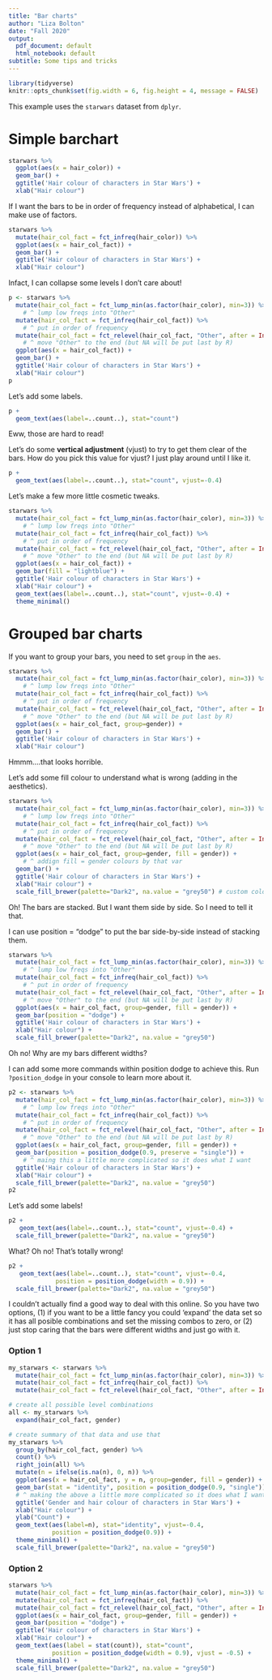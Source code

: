 ```yaml
---
title: "Bar charts"
author: "Liza Bolton"
date: "Fall 2020"
output:
  pdf_document: default
  html_notebook: default
subtitle: Some tips and tricks
---
```


```r
library(tidyverse)
knitr::opts_chunk$set(fig.width = 6, fig.height = 4, message = FALSE)
```

This example uses the `starwars` dataset from `dplyr`.

# Simple barchart

```r
starwars %>% 
  ggplot(aes(x = hair_color)) +
  geom_bar() +
  ggtitle('Hair colour of characters in Star Wars') +
  xlab("Hair colour")
```

\newpage

If I want the bars to be in order of frequency instead of alphabetical, I can make use of factors.
```r
starwars %>% 
  mutate(hair_col_fact = fct_infreq(hair_color)) %>% 
  ggplot(aes(x = hair_col_fact)) +
  geom_bar() +
  ggtitle('Hair colour of characters in Star Wars') +
  xlab("Hair colour")
```

\newpage

Infact, I can collapse some levels I don't care about!

```r
p <- starwars %>% 
  mutate(hair_col_fact = fct_lump_min(as.factor(hair_color), min=3)) %>%  
    # ^ lump low freqs into "Other"
  mutate(hair_col_fact = fct_infreq(hair_col_fact)) %>% 
    # ^ put in order of frequency
  mutate(hair_col_fact = fct_relevel(hair_col_fact, "Other", after = Inf)) %>% 
    # ^ move "Other" to the end (but NA will be put last by R)
  ggplot(aes(x = hair_col_fact)) +
  geom_bar() +
  ggtitle('Hair colour of characters in Star Wars') +
  xlab("Hair colour")
p
```

\newpage

Let's add some labels.

```r
p +
  geom_text(aes(label=..count..), stat="count")
```

Eww, those are hard to read! 

\newpage

Let's do some **vertical adjustment** (vjust) to try to get them clear of the bars. How do you pick this value for vjust? I just play around until I like it.

```r
p +
  geom_text(aes(label=..count..), stat="count", vjust=-0.4)
```

\newpage

Let's make a few more little cosmetic tweaks.

```r
starwars %>% 
  mutate(hair_col_fact = fct_lump_min(as.factor(hair_color), min=3)) %>%  
    # ^ lump low freqs into "Other"
  mutate(hair_col_fact = fct_infreq(hair_col_fact)) %>% 
    # ^ put in order of frequency
  mutate(hair_col_fact = fct_relevel(hair_col_fact, "Other", after = Inf)) %>% 
    # ^ move "Other" to the end (but NA will be put last by R)
  ggplot(aes(x = hair_col_fact)) +
  geom_bar(fill = "lightblue") +
  ggtitle('Hair colour of characters in Star Wars') +
  xlab("Hair colour") +
  geom_text(aes(label=..count..), stat="count", vjust=-0.4) +
  theme_minimal() 
```

\newpage

# Grouped bar charts

If you want to group your bars, you need to set `group` in the `aes`.

```r
starwars %>% 
  mutate(hair_col_fact = fct_lump_min(as.factor(hair_color), min=3)) %>%  
    # ^ lump low freqs into "Other"
  mutate(hair_col_fact = fct_infreq(hair_col_fact)) %>% 
    # ^ put in order of frequency
  mutate(hair_col_fact = fct_relevel(hair_col_fact, "Other", after = Inf)) %>% 
    # ^ move "Other" to the end (but NA will be put last by R)
  ggplot(aes(x = hair_col_fact, group=gender)) +
  geom_bar() +
  ggtitle('Hair colour of characters in Star Wars') +
  xlab("Hair colour") 
```

Hmmm....that looks horrible.

\newpage

Let's add some fill colour to understand what is wrong (adding in the aesthetics).

```r
starwars %>% 
  mutate(hair_col_fact = fct_lump_min(as.factor(hair_color), min=3)) %>%  
    # ^ lump low freqs into "Other"
  mutate(hair_col_fact = fct_infreq(hair_col_fact)) %>% 
    # ^ put in order of frequency
  mutate(hair_col_fact = fct_relevel(hair_col_fact, "Other", after = Inf)) %>% 
    # ^ move "Other" to the end (but NA will be put last by R)
  ggplot(aes(x = hair_col_fact, group=gender, fill = gender)) +
    # ^ addign fill = gender colours by that var
  geom_bar() +
  ggtitle('Hair colour of characters in Star Wars') +
  xlab("Hair colour") +
  scale_fill_brewer(palette="Dark2", na.value = "grey50") # custom color
```

Oh! The bars are stacked. But I want them side by side. So I need to tell it that. 

\newpage

I can use position = "dodge" to put the bar side-by-side instead of stacking them.

```r
starwars %>% 
  mutate(hair_col_fact = fct_lump_min(as.factor(hair_color), min=3)) %>%  
    # ^ lump low freqs into "Other"
  mutate(hair_col_fact = fct_infreq(hair_col_fact)) %>% 
    # ^ put in order of frequency
  mutate(hair_col_fact = fct_relevel(hair_col_fact, "Other", after = Inf)) %>% 
    # ^ move "Other" to the end (but NA will be put last by R)
  ggplot(aes(x = hair_col_fact, group=gender, fill = gender)) +
  geom_bar(position = "dodge") +
  ggtitle('Hair colour of characters in Star Wars') +
  xlab("Hair colour") +
  scale_fill_brewer(palette="Dark2", na.value = "grey50")
```

Oh no! Why are my bars different widths?

\newpage

I can add some more commands within position dodge to achieve this. Run `?position_dodge` in your console to learn more about it.

```r
p2 <- starwars %>% 
  mutate(hair_col_fact = fct_lump_min(as.factor(hair_color), min=3)) %>%  
    # ^ lump low freqs into "Other"
  mutate(hair_col_fact = fct_infreq(hair_col_fact)) %>% 
    # ^ put in order of frequency
  mutate(hair_col_fact = fct_relevel(hair_col_fact, "Other", after = Inf)) %>% 
    # ^ move "Other" to the end (but NA will be put last by R)
  ggplot(aes(x = hair_col_fact, group=gender, fill = gender)) +
  geom_bar(position = position_dodge(0.9, preserve = "single")) + 
    # ^ maing this a little more complicated so it does what I want
  ggtitle('Hair colour of characters in Star Wars') +
  xlab("Hair colour") +
  scale_fill_brewer(palette="Dark2", na.value = "grey50")
p2
```

\newpage

Let's add some labels!
```r
p2 +
   geom_text(aes(label=..count..), stat="count", vjust=-0.4) +
  scale_fill_brewer(palette="Dark2", na.value = "grey50")
```


What? Oh no! That's totally wrong! 

\newpage

```r
p2 +
   geom_text(aes(label=..count..), stat="count", vjust=-0.4, 
             position = position_dodge(width = 0.9)) +
  scale_fill_brewer(palette="Dark2", na.value = "grey50")
```

I couldn't actually find a good way to deal with this online. So you have two options, (1) if you want to be a little fancy you could 'expand' the data set so it has all posible combinations and set the missing combos to zero, or (2) just stop caring that the bars were different widths and just go with it.

\newpage

### Option 1
```r
my_starwars <- starwars %>% 
  mutate(hair_col_fact = fct_lump_min(as.factor(hair_color), min=3)) %>%  
  mutate(hair_col_fact = fct_infreq(hair_col_fact)) %>% 
  mutate(hair_col_fact = fct_relevel(hair_col_fact, "Other", after = Inf))

# create all possible level combinations
all <- my_starwars %>% 
  expand(hair_col_fact, gender)

# create summary of that data and use that
my_starwars %>% 
  group_by(hair_col_fact, gender) %>% 
  count() %>% 
  right_join(all) %>% 
  mutate(n = ifelse(is.na(n), 0, n)) %>% 
  ggplot(aes(x = hair_col_fact, y = n, group=gender, fill = gender)) +
  geom_bar(stat = "identity", position = position_dodge(0.9, "single")) + 
  # ^ making the above a little more complicated so it does what I want
  ggtitle('Gender and hair colour of characters in Star Wars') +
  xlab("Hair colour") +
  ylab("Count") +
  geom_text(aes(label=n), stat="identity", vjust=-0.4, 
            position = position_dodge(0.9)) +
  theme_minimal() +
  scale_fill_brewer(palette="Dark2", na.value = "grey50")
```

\newpage

### Option 2
```r
starwars %>% 
  mutate(hair_col_fact = fct_lump_min(as.factor(hair_color), min=3)) %>%  
  mutate(hair_col_fact = fct_infreq(hair_col_fact)) %>% 
  mutate(hair_col_fact = fct_relevel(hair_col_fact, "Other", after = Inf)) %>% 
  ggplot(aes(x = hair_col_fact, group=gender, fill = gender)) +
  geom_bar(position = "dodge") +
  ggtitle('Hair colour of characters in Star Wars') +
  xlab("Hair colour") +
  geom_text(aes(label = stat(count)), stat="count", 
            position = position_dodge(width = 0.9), vjust = -0.5) +
  theme_minimal() +
  scale_fill_brewer(palette="Dark2", na.value = "grey50")
```

